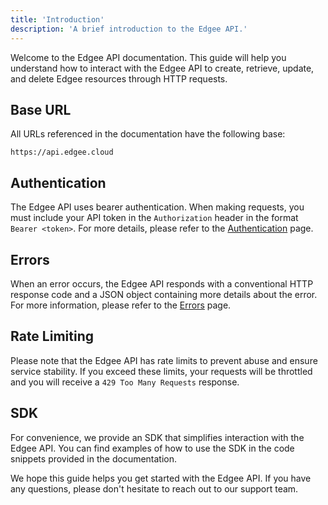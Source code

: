 ```yaml
---
title: 'Introduction'
description: 'A brief introduction to the Edgee API.'
---
```


Welcome to the Edgee API documentation. This guide will help you understand how to interact with the Edgee API to create, 
retrieve, update, and delete Edgee resources through HTTP requests.


## Base URL

All URLs referenced in the documentation have the following base:

```
https://api.edgee.cloud
```

## Authentication

The Edgee API uses bearer authentication. When making requests, you must include your API token in the `Authorization` 
header in the format `Bearer <token>`. For more details, please refer to the [Authentication](./authentication) page.

## Errors

When an error occurs, the Edgee API responds with a conventional HTTP response code and a JSON object containing more 
details about the error. For more information, please refer to the [Errors](./errors) page.

## Rate Limiting

Please note that the Edgee API has rate limits to prevent abuse and ensure service stability. If you exceed these limits, 
your requests will be throttled and you will receive a `429 Too Many Requests` response.

## SDK

For convenience, we provide an SDK that simplifies interaction with the Edgee API. You can find examples of how to use 
the SDK in the code snippets provided in the documentation.

We hope this guide helps you get started with the Edgee API. If you have any questions, please don't hesitate to reach 
out to our support team.
